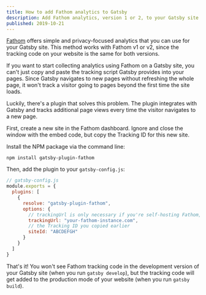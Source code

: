 ```yaml
---
title: How to add Fathom analytics to Gatsby
description: Add Fathom analytics, version 1 or 2, to your Gatsby site and start tracking the number of visitors your site gets.
published: 2019-10-21
---
```


[Fathom](https://usefathom.com) offers simple and privacy-focused analytics that you can use for your Gatsby site. This method works with Fathom v1 or v2, since the tracking code on your website is the same for both versions. 

If you want to start collecting analytics using Fathom on a Gatsby site, you can't just copy and paste the tracking script Gatsby provides into your pages. Since Gatsby navigates to new pages without refreshing the whole page, it won't track a visitor going to pages beyond the first time the site loads. 

Luckily, there's a plugin that solves this problem. The plugin integrates with Gatsby and tracks additional page views every time the visitor navigates to a new page. 

First, create a new site in the Fathom dashboard. Ignore and close the window with the embed code, but copy the Tracking ID for this new site. 

Install the NPM package via the command line: 

```shell
npm install gatsby-plugin-fathom
```

Then, add the plugin to your `gatsby-config.js`:

```javascript
// gatsby-config.js
module.exports = {
  plugins: [
    {
      resolve: "gatsby-plugin-fathom",
      options: {
        // trackingUrl is only necessary if you're self-hosting Fathom, otherwise this defaults to the hosted version of Fathom
        trackingUrl: "your-fathom-instance.com",
        // the Tracking ID you copied earlier
        siteId: "ABCDEFGH"
      }
    }
  ]
}
```

That's it! You won't see Fathom tracking code in the development version of your Gatsby site (when you run `gatsby develop`), but the tracking code will get added to the production mode of your website (when you run `gatsby build`).